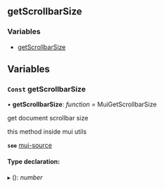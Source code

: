 <!-- This file generate automatically, should not modify that directly -->


<Meta title="API Reference/Utils/getScrollbarSize" />

## getScrollbarSize

### Variables

- [getScrollbarSize](#const-getscrollbarsize)

## Variables

### `Const` getScrollbarSize

• **getScrollbarSize**: _function_ = MuiGetScrollbarSize

get document scrollbar size

this method inside mui utils

**`see`** [mui-source](https://github.com/mui-org/material-ui/blob/master/packages/material-ui/src/utils/getScrollbarSize.js)

#### Type declaration:

▸ (): _number_
